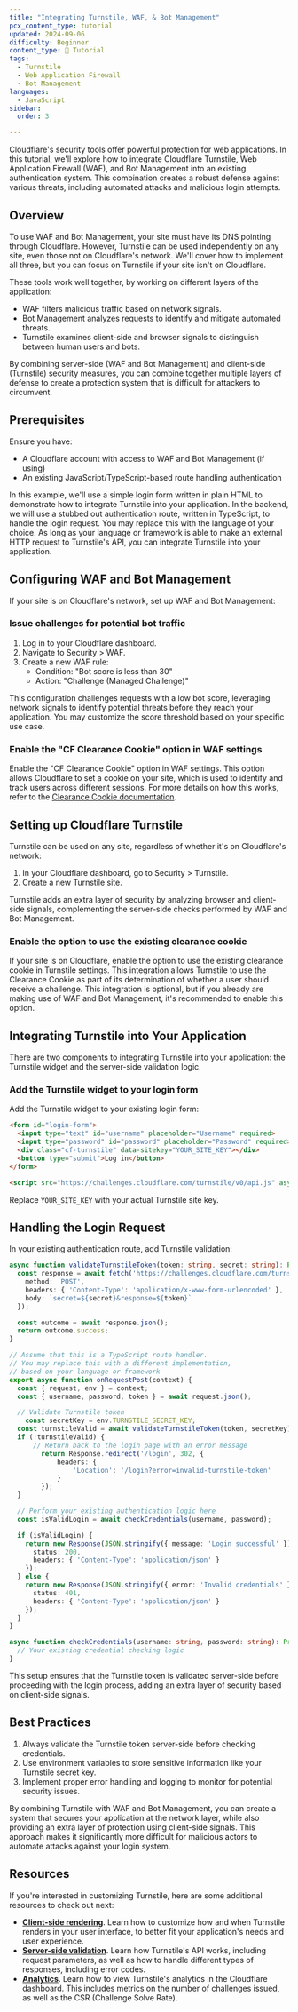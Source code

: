 ```yaml
---
title: "Integrating Turnstile, WAF, & Bot Management"
pcx_content_type: tutorial
updated: 2024-09-06
difficulty: Beginner
content_type: 📝 Tutorial
tags:
  - Turnstile
  - Web Application Firewall
  - Bot Management
languages:
  - JavaScript
sidebar:
  order: 3

---
```


Cloudflare's security tools offer powerful protection for web applications. In this tutorial, we'll explore how to integrate Cloudflare Turnstile, Web Application Firewall (WAF), and Bot Management into an existing authentication system. This combination creates a robust defense against various threats, including automated attacks and malicious login attempts.

## Overview

To use WAF and Bot Management, your site must have its DNS pointing through Cloudflare. However, Turnstile can be used independently on any site, even those not on Cloudflare's network. We'll cover how to implement all three, but you can focus on Turnstile if your site isn't on Cloudflare.

These tools work well together, by working on different layers of the application:

- WAF filters malicious traffic based on network signals.
- Bot Management analyzes requests to identify and mitigate automated threats.
- Turnstile examines client-side and browser signals to distinguish between human users and bots.

By combining server-side (WAF and Bot Management) and client-side (Turnstile) security measures, you can combine together multiple layers of defense to create a protection system that is difficult for attackers to circumvent.

## Prerequisites

Ensure you have:

- A Cloudflare account with access to WAF and Bot Management (if using)
- An existing JavaScript/TypeScript-based route handling authentication

In this example, we'll use a simple login form written in plain HTML to demonstrate how to integrate Turnstile into your application. In the backend, we will use a stubbed out authentication route, written in TypeScript, to handle the login request. You may replace this with the language of your choice. As long as your language or framework is able to make an external HTTP request to Turnstile's API, you can integrate Turnstile into your application.

## Configuring WAF and Bot Management

If your site is on Cloudflare's network, set up WAF and Bot Management:

### Issue challenges for potential bot traffic

1. Log in to your Cloudflare dashboard.
2. Navigate to Security > WAF.
3. Create a new WAF rule:
   - Condition: "Bot score is less than 30"
   - Action: "Challenge (Managed Challenge)"

This configuration challenges requests with a low bot score, leveraging network signals to identify potential threats before they reach your application. You may customize the score threshold based on your specific use case.

### Enable the "CF Clearance Cookie" option in WAF settings

Enable the "CF Clearance Cookie" option in WAF settings. This option allows Cloudflare to set a cookie on your site, which is used to identify and track users across different sessions. For more details on how this works, refer to the [Clearance Cookie documentation](/cloudflare-one/connections/connect-devices/warp/configure-warp/route-traffic/clearance-cookie/).

## Setting up Cloudflare Turnstile

Turnstile can be used on any site, regardless of whether it's on Cloudflare's network:

1. In your Cloudflare dashboard, go to Security > Turnstile.
2. Create a new Turnstile site.

Turnstile adds an extra layer of security by analyzing browser and client-side signals, complementing the server-side checks performed by WAF and Bot Management.

### Enable the option to use the existing clearance cookie

If your site is on Cloudflare, enable the option to use the existing clearance cookie in Turnstile settings. This integration allows Turnstile to use the Clearance Cookie as part of its determination of whether a user should receive a challenge. This integration is optional, but if you already are making use of WAF and Bot Management, it's recommended to enable this option.

## Integrating Turnstile into Your Application

There are two components to integrating Turnstile into your application: the Turnstile widget and the server-side validation logic.

### Add the Turnstile widget to your login form

Add the Turnstile widget to your existing login form:

```html
<form id="login-form">
  <input type="text" id="username" placeholder="Username" required>
  <input type="password" id="password" placeholder="Password" required>
  <div class="cf-turnstile" data-sitekey="YOUR_SITE_KEY"></div>
  <button type="submit">Log in</button>
</form>

<script src="https://challenges.cloudflare.com/turnstile/v0/api.js" async defer></script>
```

Replace `YOUR_SITE_KEY` with your actual Turnstile site key.

## Handling the Login Request

In your existing authentication route, add Turnstile validation:

```typescript
async function validateTurnstileToken(token: string, secret: string): Promise<boolean> {
  const response = await fetch('https://challenges.cloudflare.com/turnstile/v0/siteverify', {
    method: 'POST',
    headers: { 'Content-Type': 'application/x-www-form-urlencoded' },
    body: `secret=${secret}&response=${token}`
  });

  const outcome = await response.json();
  return outcome.success;
}

// Assume that this is a TypeScript route handler.
// You may replace this with a different implementation,
// based on your language or framework
export async function onRequestPost(context) {
  const { request, env } = context;
  const { username, password, token } = await request.json();

  // Validate Turnstile token
	const secretKey = env.TURNSTILE_SECRET_KEY;
  const turnstileValid = await validateTurnstileToken(token, secretKey);
  if (!turnstileValid) {
	  // Return back to the login page with an error message
		return Response.redirect('/login', 302, {
			headers: {
				'Location': '/login?error=invalid-turnstile-token'
			}
		});
  }

  // Perform your existing authentication logic here
  const isValidLogin = await checkCredentials(username, password);

  if (isValidLogin) {
    return new Response(JSON.stringify({ message: 'Login successful' }), {
      status: 200,
      headers: { 'Content-Type': 'application/json' }
    });
  } else {
    return new Response(JSON.stringify({ error: 'Invalid credentials' }), {
      status: 401,
      headers: { 'Content-Type': 'application/json' }
    });
  }
}

async function checkCredentials(username: string, password: string): Promise<boolean> {
  // Your existing credential checking logic
}
```

This setup ensures that the Turnstile token is validated server-side before proceeding with the login process, adding an extra layer of security based on client-side signals.

## Best Practices

1. Always validate the Turnstile token server-side before checking credentials.
2. Use environment variables to store sensitive information like your Turnstile secret key.
3. Implement proper error handling and logging to monitor for potential security issues.

By combining Turnstile with WAF and Bot Management, you can create a system that secures your application at the network layer, while also providing an extra layer of protection using client-side signals. This approach makes it significantly more difficult for malicious actors to automate attacks against your login system.

## Resources

If you're interested in customizing Turnstile, here are some additional resources to check out next:

- **[Client-side rendering](/turnstile/get-started/client-side-rendering/)**. Learn how to customize how and when Turnstile renders in your user interface, to better fit your application's needs and user experience.
- **[Server-side validation](/turnstile/get-started/server-side-validation/)**. Learn how Turnstile's API works, including request parameters, as well as how to handle different types of responses, including error codes.
- **[Analytics](/turnstile/turnstile-analytics/)**. Learn how to view Turnstile's analytics in the Cloudflare dashboard. This includes metrics on the number of challenges issued, as well as the CSR (Challenge Solve Rate).